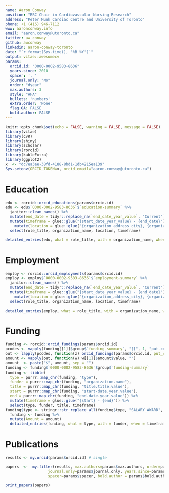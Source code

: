 ```yaml
---
name: Aaron Conway
position: "RBC Chair in Cardiovascular Nursing Research"
address: "Peter Munk Cardiac Centre and University of Toronto"
phone: +1 (416) 946-7112
www: aaronconway.info
email: "aaron.conway@utoronto.ca"
twitter: aw_conway
github: awconway
linkedin: aaron-conway-toronto
date: "`r format(Sys.time(), '%B %Y')`"
output: vitae::awesomecv
params:
  orcid.id: "0000-0002-9583-8636"
  years.since: 2010
  spacer: ', '
  journal.only: "No"
  order: "dyear"
  max.authors: 3
  style: "APA"
  bullets: 'numbers'
  extra.order: 'None'
  flag.OA: FALSE
  bold.author: FALSE
---
```



```r
knitr::opts_chunk$set(echo = FALSE, warning = FALSE, message = FALSE)
library(vitae)
library(cvR)
library(shiny)
library(scholar)
library(rorcid)
library(kableExtra)
library(ggplot2)
x  <- "dc7ea3ae-38fd-4188-8bd1-1db4215ea139"
Sys.setenv(ORCID_TOKEN=x, orcid_email="aaron.conway@utoronto.ca")
```

  
# Education

```r
edu <- rorcid::orcid_educations(params$orcid.id)
edu <- edu$`0000-0002-9583-8636`$`education-summary` %>% 
  janitor::clean_names() %>% 
  mutate(end_date = tidyr::replace_na(`end_date_year_value`, "Current")) %>%
  mutate(timeframe = glue::glue("{start_date_year_value} - {end_date}")) %>% 
    mutate(location = glue::glue("{organization_address_city}, {organization_address_country}")) %>% 
  select(role_title, organization_name, location, timeframe)

detailed_entries(edu, what = role_title, with = organization_name, when = timeframe, where = location)
```

# Employment

```r
employ <- rorcid::orcid_employments(params$orcid.id)
employ <- employ$`0000-0002-9583-8636`$`employment-summary` %>% 
  janitor::clean_names() %>% 
  mutate(end_date = tidyr::replace_na(`end_date_year_value`, "Current")) %>%
  mutate(timeframe = glue::glue("{start_date_year_value} - {end_date}")) %>% 
    mutate(location = glue::glue("{organization_address_city}, {organization_address_country}")) %>% 
  select(role_title, organization_name, location, timeframe)

detailed_entries(employ, what = role_title, with = organization_name, when = timeframe, where = location)
```

# Funding


```r
funding <- rorcid::orcid_fundings(params$orcid.id)
pcodes <- vapply(funding[[1]]$group$`funding-summary`, "[[", 1, "put-code")
out <- lapply(pcodes, function(z) orcid_fundings(params$orcid.id, put_code=z))
amount <- vapply(out, function(w) w[[1]]$amount$value, "")
amount  <- paste("$", amount, sep = "")
funding <- funding$`0000-0002-9583-8636`$group$`funding-summary` 
funding <- tibble(
  type = purrr::map_chr(funding, "type"),
  funder = purrr::map_chr(funding, "organization.name"),
  title = purrr::map_chr(funding, "title.title.value"),
  start = purrr::map_chr(funding, "start-date.year.value"),
  end = purrr::map_chr(funding, "end-date.year.value")) %>% 
  mutate(timeframe = glue::glue("{start} - {end}")) %>% 
  select(type, funder, title, timeframe) 
funding$type <- stringr::str_replace_all(funding$type, "SALARY_AWARD", "SALARY AWARD")
  funding <- funding %>% 
  mutate(Amount = amount)
  detailed_entries(funding, what = type, with = funder, when = timeframe, where = Amount, why = title)
```

# Publications

```r
results <- my.orcid(params$orcid.id) # single
```



```r
papers  <-  my.filter(results, max.authors=params$max.authors, order=params$order,
                   journal.only=params$journal.only, years.since=params$years.since,
                   spacer=params$spacer, bold.author = params$bold.author)
```

```r
print_papers(papers)
```

